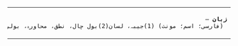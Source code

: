 <TABLE dir="RTL"><tr><td><font face="tahoma">
 '''زبان''' – (فارسی؛ اسم؛ مونث) (1)جيبہ، لسان(2)بول چال، نطق، محاورہ، بولی، بات، گفتگو (3)اقرار، قول، وعدہ (4)بيان۔
</font></td></tr></table>